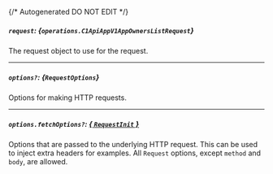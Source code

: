 {/* Autogenerated DO NOT EDIT  */}

##### `request`: *{`operations.C1ApiAppV1AppOwnersListRequest`}*
The request object to use for the request.
<Collapsible openLabel={Labels.showProperties} closeLabel={Labels.hideProperties}>
    <C1ApiAppV1AppOwnersListRequest/>
</Collapsible>

---
##### `options?`: *{`RequestOptions`}*
Options for making HTTP requests.

---
##### `options.fetchOptions?`: [*{ `RequestInit` }*](https://developer.mozilla.org/en-US/docs/Web/API/Request/Request#options)
Options that are passed to the underlying HTTP request. This can be used to inject extra headers for examples. All `Request` options, except `method` and `body`, are allowed.


